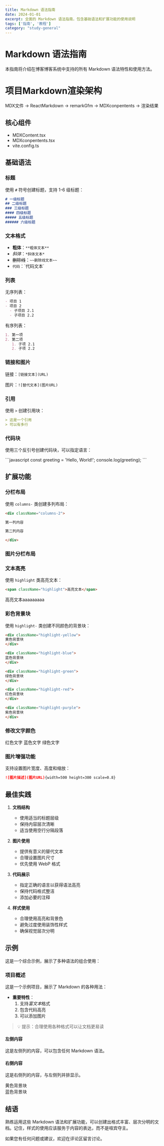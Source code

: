 ```yaml
---
title: Markdown 语法指南
date: 2024-01-01
excerpt: 全面的 Markdown 语法指南，包含基础语法和扩展功能的使用说明
tags: ['指南', '教程']
category: "study-general"
---
```


# Markdown 语法指南

本指南将介绍在博客博客系统中支持的所有 Markdown 语法特性和使用方法。

# 项目Markdown渲染架构
MDX文件 → ReactMarkdown → remarkGfm → MDXconpentents  → 渲染结果
## 核心组件
- MDXContent.tsx
- MDXconpentents.tsx
- vite.config.ts

## 基础语法

### 标题

使用 `#` 符号创建标题，支持 1-6 级标题：

```markdown
# 一级标题
## 二级标题
### 三级标题
#### 四级标题
##### 五级标题
###### 六级标题
```

### 文本格式

- **粗体**：`**粗体文本**`
- *斜体*：`*斜体文本*`
- ~~删除线~~：`~~删除线文本~~`
- `代码`：\`代码文本\`

### 列表

无序列表：

```markdown
- 项目 1
- 项目 2
  - 子项目 2.1
  - 子项目 2.2
```

有序列表：

```markdown
1. 第一项
2. 第二项
   1. 子项 2.1
   2. 子项 2.2
```

### 链接和图片

链接：`[链接文本](URL)`

图片：`![替代文本](图片URL)`

### 引用

使用 `>` 创建引用块：

```markdown
> 这是一个引用
> 可以有多行
```

### 代码块

使用三个反引号创建代码块，可以指定语言：

\`\`\`javascript
const greeting = 'Hello, World!';
console.log(greeting);
\`\`\`

## 扩展功能

### 分栏布局

使用 `columns-` 类创建多列布局：

```markdown
<div className="columns-2">

第一列内容

第二列内容

</div>
```
### 图片分栏布局
<div className="columns-2 gap-4">
  <div className="flex justify-center items-center">
    <CenteredImage width="100%" src="xxx.png" />
  </div>
  <div className="flex justify-center items-center">
    <CenteredImage width="100%" src="xxx.png" />
  </div>
</div>



### 文本高亮

使用 `highlight` 类高亮文本：

```markdown
<span className="highlight">高亮文本</span>
```

<span className="highlight">高亮文本aaaaaaaaa</span>

### 彩色背景块

使用 `highlight-` 类创建不同颜色的背景块：

```markdown
<div className="highlight-yellow">
黄色背景块
</div>

<div className="highlight-blue">
蓝色背景块
</div>

<div className="highlight-green">
绿色背景块
</div>

<div className="highlight-red">
红色背景块
</div>

<div className="highlight-purple">
紫色背景块
</div>
```
### 修改文字颜色

<span className="text-red-500">红色文字</span>
<span className="text-blue-500">蓝色文字</span>
<span className="text-green-500">绿色文字</span>

### 图片增强功能

支持设置图片宽度、高度和缩放：

```markdown
![图片描述](图片URL){width=500 height=300 scale=0.8}
```

## 最佳实践

1. **文档结构**
   - 使用适当的标题层级
   - 保持内容层次清晰
   - 适当使用空行分隔段落

2. **图片使用**
   - 提供有意义的替代文本
   - 合理设置图片尺寸
   - 优先使用 WebP 格式

3. **代码展示**
   - 指定正确的语言以获得语法高亮
   - 保持代码格式整洁
   - 添加必要的注释

4. **样式使用**
   - 合理使用高亮和背景色
   - 避免过度使用装饰性样式
   - 确保视觉层次分明

## 示例

这是一个综合示例，展示了多种语法的组合使用：

<div className="highlight-blue">

### 项目概述

这是一个示例项目，展示了 Markdown 的各种用法：

- **重要特性**：
  1. 支持*富文本*格式
  2. 包含代码高亮
  3. 可以添加图片

> 💡 提示：合理使用各种格式可以让文档更易读

</div>

<div className="columns-2">

#### 左侧内容

这是左侧列的内容，可以包含任何 Markdown 语法。

#### 右侧内容

这是右侧列的内容，与左侧列并排显示。

</div>

<div className="highlight-yellow">
黄色背景块
</div>

<div className="highlight-blue">
蓝色背景块
</div>



## 结语

熟练运用这些 Markdown 语法和扩展功能，可以创建出格式丰富、层次分明的文档。记住，样式的使用应该服务于内容的表达，而不是喧宾夺主。

如果您有任何问题或建议，欢迎在评论区留言讨论。